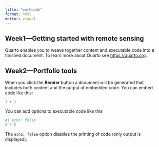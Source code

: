 ```yaml
---
title: "workbook"
format: html
editor: visual
---
```


## Week1—**Getting started with remote sensing**

Quarto enables you to weave together content and executable code into a finished document. To learn more about Quarto see <https://quarto.org>.

## Week2—Portfolio tools

When you click the **Render** button a document will be generated that includes both content and the output of embedded code. You can embed code like this:

```r
1 + 1
```

You can add options to executable code like this

```r
#| echo: false
2 * 2
```

The `echo: false` option disables the printing of code (only output is displayed).
